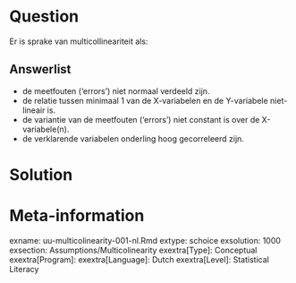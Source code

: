 
Question
========
Er is sprake van multicollineariteit als:

Answerlist
----------
* de meetfouten (‘errors’) niet normaal verdeeld zijn.
* de relatie tussen minimaal 1 van de X-variabelen en de Y-variabele niet-lineair is.
* de variantie van de meetfouten (‘errors’) niet constant is over de X-variabele(n).
* de verklarende variabelen onderling hoog gecorreleerd zijn.


Solution
========



Meta-information
================
exname: uu-multicolinearity-001-nl.Rmd
extype: schoice
exsolution: 1000
exsection: Assumptions/Multicolinearity
exextra[Type]: Conceptual
exextra[Program]: 
exextra[Language]: Dutch
exextra[Level]: Statistical Literacy